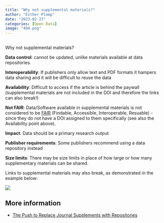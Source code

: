 ```yaml
---
title: "Why not supplemental materials?"
author: "Esther Plomp"
date: "2023-02-27"
categories: [Open Data]
image: "404.png"
---
```


## 

Why not supplemental materials?

**Data control**: cannot be updated, unlike materials available at data repositories.

**Interoperability**: If publishers only allow text and PDF formats it hampers data sharing and it will be difficult to reuse the data

**Availability**: Difficult to access if the article is behind the paywall (supplemental materials are not included in the DOI and therefore the links can also break!)

**Not FAIR**: Data/Software available in supplemental materials is not considered to be [FAIR](https://the-turing-way.netlify.app/reproducible-research/rdm/rdm-fair.html) (Findable, Accessible, Interoperable, Resuable) - since they do not have a DOI assigned to them specifically (see also the Availability point above).

**Impact**: Data should be a primary research output

**Publisher requirements**: Some publishers recommend using a data repository instead

**Size limits**: There may be size limits in place of how large or how many supplementary materials can be shared.

Links to supplemental materials may also break, as demonstrated in the example below:

[![](images/image-1097387088.png){fig-alt="Screenshot of an article where they mention that there are supplemental materials available on a link that is broken."}](https://www.pnas.org/doi/suppl/10.1073/pnas.2203150119/-/DCSupplemental)

## More information

-   [The Push to Replace Journal Supplements with Repositories](https://www.the-scientist.com/news-opinion/the-push-to-replace-journal-supplements-with-repositories--66296)
